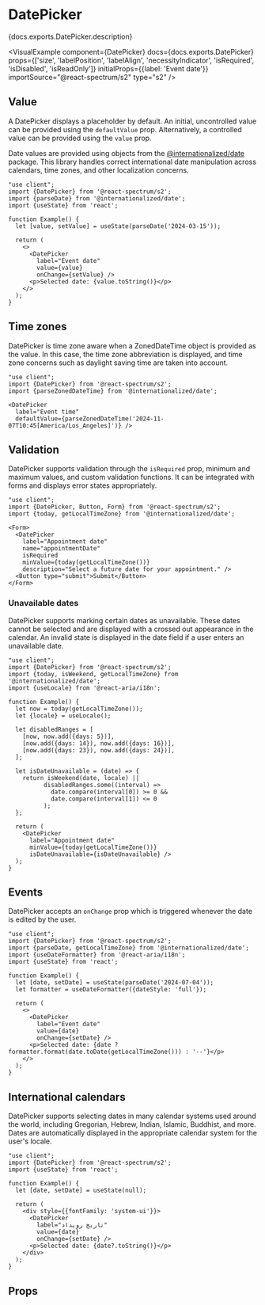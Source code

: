 

# DatePicker

<PageDescription>{docs.exports.DatePicker.description}</PageDescription>

<VisualExample
  component={DatePicker}
  docs={docs.exports.DatePicker}
  props={['size', 'labelPosition', 'labelAlign', 'necessityIndicator', 'isRequired', 'isDisabled', 'isReadOnly']}
  initialProps={{label: 'Event date'}}
  importSource="@react-spectrum/s2"
  type="s2" />

## Value

A DatePicker displays a placeholder by default. An initial, uncontrolled value can be provided using the `defaultValue` prop. Alternatively, a controlled value can be provided using the `value` prop.

Date values are provided using objects from the [@internationalized/date](https://react-spectrum.adobe.com/internationalized/date/) package. This library handles correct international date manipulation across calendars, time zones, and other localization concerns.

```tsx render
"use client";
import {DatePicker} from '@react-spectrum/s2';
import {parseDate} from '@internationalized/date';
import {useState} from 'react';

function Example() {
  let [value, setValue] = useState(parseDate('2024-03-15'));

  return (
    <>
      <DatePicker
        label="Event date"
        value={value}
        onChange={setValue} />
      <p>Selected date: {value.toString()}</p>
    </>
  );
}
```

## Time zones

DatePicker is time zone aware when a ZonedDateTime object is provided as the value. In this case, the time zone abbreviation is displayed, and time zone concerns such as daylight saving time are taken into account.

```tsx render hideImports
"use client";
import {DatePicker} from '@react-spectrum/s2';
import {parseZonedDateTime} from '@internationalized/date';

<DatePicker
  label="Event time"
  defaultValue={parseZonedDateTime('2024-11-07T10:45[America/Los_Angeles]')} />
```

## Validation

DatePicker supports validation through the `isRequired` prop, minimum and maximum values, and custom validation functions. It can be integrated with forms and displays error states appropriately.

```tsx render hideImports
"use client";
import {DatePicker, Button, Form} from '@react-spectrum/s2';
import {today, getLocalTimeZone} from '@internationalized/date';

<Form>
  <DatePicker
    label="Appointment date"
    name="appointmentDate"
    isRequired
    minValue={today(getLocalTimeZone())}
    description="Select a future date for your appointment." />
  <Button type="submit">Submit</Button>
</Form>
```

### Unavailable dates

DatePicker supports marking certain dates as unavailable. These dates cannot be selected and are displayed with a crossed out appearance in the calendar. An invalid state is displayed in the date field if a user enters an unavailable date.

```tsx render hideImports
"use client";
import {DatePicker} from '@react-spectrum/s2';
import {today, isWeekend, getLocalTimeZone} from '@internationalized/date';
import {useLocale} from '@react-aria/i18n';

function Example() {
  let now = today(getLocalTimeZone());
  let {locale} = useLocale();
  
  let disabledRanges = [
    [now, now.add({days: 5})],
    [now.add({days: 14}), now.add({days: 16})],
    [now.add({days: 23}), now.add({days: 24})],
  ];

  let isDateUnavailable = (date) => {
    return isWeekend(date, locale) || 
          disabledRanges.some((interval) => 
            date.compare(interval[0]) >= 0 && 
            date.compare(interval[1]) <= 0
          );
  };

  return (
    <DatePicker
      label="Appointment date"
      minValue={today(getLocalTimeZone())}
      isDateUnavailable={isDateUnavailable} />
  );
}
```

## Events

DatePicker accepts an `onChange` prop which is triggered whenever the date is edited by the user.

```tsx render hideImports
"use client";
import {DatePicker} from '@react-spectrum/s2';
import {parseDate, getLocalTimeZone} from '@internationalized/date';
import {useDateFormatter} from '@react-aria/i18n';
import {useState} from 'react';

function Example() {
  let [date, setDate] = useState(parseDate('2024-07-04'));
  let formatter = useDateFormatter({dateStyle: 'full'});

  return (
    <>
      <DatePicker
        label="Event date"
        value={date}
        onChange={setDate} />
      <p>Selected date: {date ? formatter.format(date.toDate(getLocalTimeZone())) : '--'}</p>
    </>
  );
}
```

## International calendars

DatePicker supports selecting dates in many calendar systems used around the world, including Gregorian, Hebrew, Indian, Islamic, Buddhist, and more. Dates are automatically displayed in the appropriate calendar system for the user's locale.

```tsx render hideImports
"use client";
import {DatePicker} from '@react-spectrum/s2';
import {useState} from 'react';

function Example() {
  let [date, setDate] = useState(null);
  
  return (
    <div style={{fontFamily: 'system-ui'}}>
      <DatePicker
        label="تاریخ رویداد"
        value={date}
        onChange={setDate} />
      <p>Selected date: {date?.toString()}</p>
    </div>
  );
}
```

## Props

<PropTable component={docs.exports.DatePicker} links={docs.links} />
